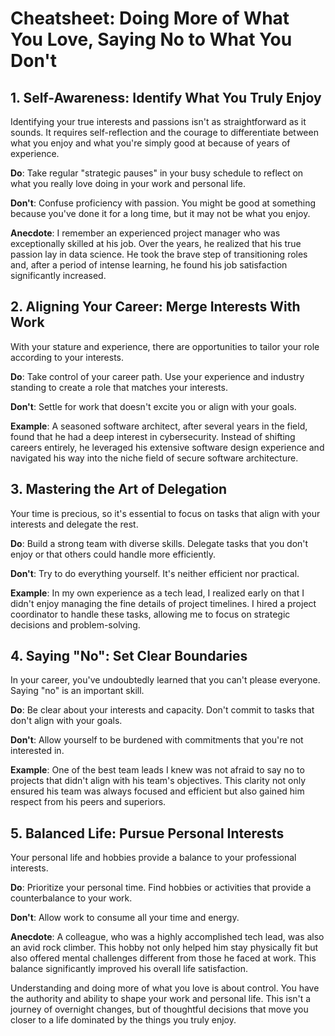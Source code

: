 # Cheatsheet: Doing More of What You Love, Saying No to What You Don't

## 1. Self-Awareness: Identify What You Truly Enjoy

Identifying your true interests and passions isn't as straightforward as it sounds. It requires self-reflection and the courage to differentiate between what you enjoy and what you're simply good at because of years of experience.

**Do**: Take regular "strategic pauses" in your busy schedule to reflect on what you really love doing in your work and personal life. 

**Don't**: Confuse proficiency with passion. You might be good at something because you've done it for a long time, but it may not be what you enjoy.

**Anecdote**: I remember an experienced project manager who was exceptionally skilled at his job. Over the years, he realized that his true passion lay in data science. He took the brave step of transitioning roles and, after a period of intense learning, he found his job satisfaction significantly increased.

## 2. Aligning Your Career: Merge Interests With Work

With your stature and experience, there are opportunities to tailor your role according to your interests. 

**Do**: Take control of your career path. Use your experience and industry standing to create a role that matches your interests.

**Don't**: Settle for work that doesn't excite you or align with your goals.

**Example**: A seasoned software architect, after several years in the field, found that he had a deep interest in cybersecurity. Instead of shifting careers entirely, he leveraged his extensive software design experience and navigated his way into the niche field of secure software architecture.

## 3. Mastering the Art of Delegation

Your time is precious, so it's essential to focus on tasks that align with your interests and delegate the rest.

**Do**: Build a strong team with diverse skills. Delegate tasks that you don't enjoy or that others could handle more efficiently.

**Don't**: Try to do everything yourself. It's neither efficient nor practical.

**Example**: In my own experience as a tech lead, I realized early on that I didn't enjoy managing the fine details of project timelines. I hired a project coordinator to handle these tasks, allowing me to focus on strategic decisions and problem-solving.

## 4. Saying "No": Set Clear Boundaries 

In your career, you've undoubtedly learned that you can't please everyone. Saying "no" is an important skill.

**Do**: Be clear about your interests and capacity. Don't commit to tasks that don't align with your goals.

**Don't**: Allow yourself to be burdened with commitments that you're not interested in.

**Example**: One of the best team leads I knew was not afraid to say no to projects that didn't align with his team's objectives. This clarity not only ensured his team was always focused and efficient but also gained him respect from his peers and superiors.

## 5. Balanced Life: Pursue Personal Interests 

Your personal life and hobbies provide a balance to your professional interests.

**Do**: Prioritize your personal time. Find hobbies or activities that provide a counterbalance to your work.

**Don't**: Allow work to consume all your time and energy. 

**Anecdote**: A colleague, who was a highly accomplished tech lead, was also an avid rock climber. This hobby not only helped him stay physically fit but also offered mental challenges different from those he faced at work. This balance significantly improved his overall life satisfaction.

Understanding and doing more of what you love is about control. You have the authority and ability to shape your work and personal life. This isn't a journey of overnight changes, but of thoughtful decisions that move you closer to a life dominated by the things you truly enjoy.